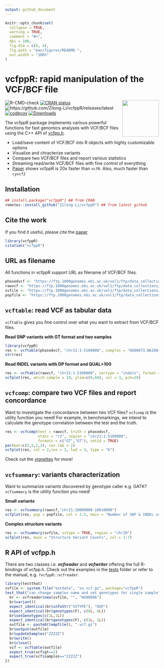 ```yaml
---
output: github_document
---
```


<!-- README.md is generated from README.Rmd. Please edit that file -->

```r
knitr::opts_chunk$set(
  collapse = TRUE,
  warning = TRUE,
  comment = "#>",
  dpi = 100,
  fig.dim = c(6, 4),
  fig.path = "man/figures/README-",
  out.width = "100%"
)
```

# vcfppR: rapid manipulation of the VCF/BCF file

<!-- badges: start -->
<a href="https://github.com/Zilong-Li/random/blob/main/vcfppR.png"><img src="https://raw.githubusercontent.com/Zilong-Li/random/main/vcfppR.png" width="120" align="right" /></a> 
![R-CMD-check](https://github.com/Zilong-Li/vcfppR/actions/workflows/check-release.yaml/badge.svg)
[![CRAN status](https://www.r-pkg.org/badges/version/vcfppR)](https://CRAN.R-project.org/package=vcfppR)
![https://github.com/Zilong-Li/vcfppR/releases/latest](https://img.shields.io/github/v/release/Zilong-Li/vcfppR.svg)
[![codecov](https://codecov.io/github/Zilong-Li/vcfppR/graph/badge.svg?token=QE1UFVRH98)](https://app.codecov.io/github/Zilong-Li/vcfppR)
[![Downloads](https://cranlogs.r-pkg.org/badges/vcfppR?color=blue)](https://CRAN.R-project.org/package=vcfppR)
<!-- badges: end -->

The vcfppR package implements various powerful functions for fast genomics analyses with VCF/BCF files using the C++ API of [vcfpp.h](https://github.com/Zilong-Li/vcfpp).

- Load/save content of VCF/BCF into R objects with highly customizable options
- Visualize and chracterize variants
- Compare two VCF/BCF files and report various statistics
- Streaming read/write VCF/BCF files with fine control of everything
- [Paper](https://doi.org/10.1093/bioinformatics/btae049) shows vcfppR is 20x faster than `vcfR`. Also, much faster than `cyvcf2`

## Installation

``` r
## install.package("vcfppR") ## from CRAN
remotes::install_github("Zilong-Li/vcfppR") ## from latest github
```

## Cite the work

If you find it useful, please cite the [paper](https://doi.org/10.1093/bioinformatics/btae049)

```r
library(vcfppR)
citation("vcfppR")
```

## URL as filename

All functions in vcfppR support URL as filename of VCF/BCF files.

```r
phasedvcf <- "https://ftp.1000genomes.ebi.ac.uk/vol1/ftp/data_collections/1000G_2504_high_coverage/working/20220422_3202_phased_SNV_INDEL_SV/1kGP_high_coverage_Illumina.chr21.filtered.SNV_INDEL_SV_phased_panel.vcf.gz"
rawvcf <- "https://ftp.1000genomes.ebi.ac.uk/vol1/ftp/data_collections/1000G_2504_high_coverage/working/20201028_3202_raw_GT_with_annot/20201028_CCDG_14151_B01_GRM_WGS_2020-08-05_chr21.recalibrated_variants.vcf.gz"
svfile <- "https://ftp.1000genomes.ebi.ac.uk/vol1/ftp/data_collections/1000G_2504_high_coverage/working/20210124.SV_Illumina_Integration/1KGP_3202.gatksv_svtools_novelins.freeze_V3.wAF.vcf.gz"
popfile <- "https://ftp.1000genomes.ebi.ac.uk/vol1/ftp/data_collections/1000G_2504_high_coverage/20130606_g1k_3202_samples_ped_population.txt"
```

## `vcftable`: read VCF as tabular data

`vcftable` gives you fine control over what you want to extract from VCF/BCF files. 

**Read SNP variants with GT format and two samples**

```r
library(vcfppR)
res <- vcftable(phasedvcf, "chr21:1-5100000", samples = "HG00673,NA10840", vartype = "snps")
str(res)
```

**Read INDEL variants with DP format and QUAL>100**

```r
res <- vcftable(rawvcf, "chr21:1-5100000", vartype = "indels", format = "DP", qual=100)
vcfplot(res, which.sample = 10, ylim=c(0,60), col = 3, pch=19)
```

## `vcfcomp`: compare two VCF files and report concordance

Want to investigate the concordance between two VCF files? `vcfcomp` is the utility function you need! For example, in benchmarkings, we intend to calculate the genotype correlation between the test and the truth.

```r
res <- vcfcomp(test = rawvcf, truth = phasedvcf,
               stats = "r2", region = "chr21:1-5100000", 
               formats = c("GT","GT"), setid = TRUE)
par(mar=c(5,5,2,2), cex.lab = 2)
vcfplot(res, col = 2,cex = 2, lwd = 3, type = "b")
```

Check out the [vignettes](https://zilong-li.github.io/vcfppR/articles/) for more!

## `vcfsummary`: variants characterization

Want to summarize variants discovered by genotype caller e.g. GATK? `vcfsummary` is the utility function you need!

**Small variants**

```r
res <- vcfsummary(rawvcf,"chr21:10000000-10010000")
vcfplot(res, pop = popfile, col = 1:5, main = "Number of SNP & INDEL variants")
```

**Complex structure variants**

```r
res <- vcfsummary(svfile, svtype = TRUE, region = "chr20")
vcfplot(res, main = "Structure Variant Counts", col = 1:7)
```

## R API of vcfpp.h

There are two classes i.e. ***vcfreader*** and ***vcfwriter*** offering the full
R-bindings of vcfpp.h. Check out the examples in the [tests](tests/testthat)
folder or refer to the manual, e.g. `?vcfppR::vcfreader`.

```r
library(testthat)
svfile <- system.file("extdata", "sv.vcf.gz", package="vcfppR")
test_that("can change samples name and set genotypes for single sample", {
  br <- vcfreader$new(svfile, "", "HG00096")
  br$variant()
  expect_identical(br$infoStr("SVTYPE"), "DUP")
  expect_identical(br$genotypes(F), c(0L, 0L))
  br$setGenotypes(c(1L,1L))
  expect_identical(br$genotypes(F), c(1L, 1L))
  outfile <- paste0(tempfile(), ".vcf.gz")
  br$output(outfile)
  br$updateSamples("ZZZZZ")
  br$write()
  br$close()
  vcf <- vcftable(outfile)
  expect_true(vcf$gt==2)
  expect_true(vcf$samples=="ZZZZZ")
})
```

